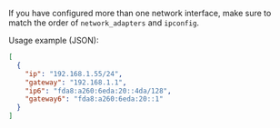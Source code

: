 <!-- Code generated from the comments of the cloudInitIpconfig struct in builder/proxmox/clone/config.go; DO NOT EDIT MANUALLY -->

If you have configured more than one network interface, make sure to match the order of
 `network_adapters` and `ipconfig`.

 Usage example (JSON):

 ```json
 [
   {
     "ip": "192.168.1.55/24",
     "gateway": "192.168.1.1",
     "ip6": "fda8:a260:6eda:20::4da/128",
     "gateway6": "fda8:a260:6eda:20::1"
   }
 ]
 ```

<!-- End of code generated from the comments of the cloudInitIpconfig struct in builder/proxmox/clone/config.go; -->
